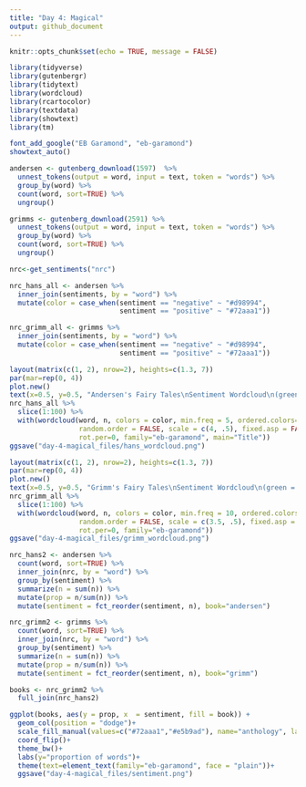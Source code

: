 ```yaml
---
title: "Day 4: Magical"
output: github_document
---
```


```r
knitr::opts_chunk$set(echo = TRUE, message = FALSE)
```

```r
library(tidyverse)
library(gutenbergr)
library(tidytext)
library(wordcloud)
library(rcartocolor)
library(textdata)
library(showtext)
library(tm)
```

```r
font_add_google("EB Garamond", "eb-garamond")
showtext_auto()
```

```r
andersen <- gutenberg_download(1597)  %>%
  unnest_tokens(output = word, input = text, token = "words") %>%
  group_by(word) %>%
  count(word, sort=TRUE) %>%
  ungroup()

grimms <- gutenberg_download(2591) %>%
  unnest_tokens(output = word, input = text, token = "words") %>%
  group_by(word) %>%
  count(word, sort=TRUE) %>%
  ungroup()
```


```r
nrc<-get_sentiments("nrc")

nrc_hans_all <- andersen %>%
  inner_join(sentiments, by = "word") %>%
  mutate(color = case_when(sentiment == "negative" ~ "#d98994", 
                           sentiment == "positive" ~ "#72aaa1"))

nrc_grimm_all <- grimms %>%
  inner_join(sentiments, by = "word") %>%
  mutate(color = case_when(sentiment == "negative" ~ "#d98994", 
                           sentiment == "positive" ~ "#72aaa1"))
```


```r
layout(matrix(c(1, 2), nrow=2), heights=c(1.3, 7))
par(mar=rep(0, 4))
plot.new()
text(x=0.5, y=0.5, "Andersen's Fairy Tales\nSentiment Wordcloud\n(green = positive, pink = negative)", family="eb-garamond")
nrc_hans_all %>%
  slice(1:100) %>%
  with(wordcloud(word, n, colors = color, min.freq = 5, ordered.colors=TRUE,
                 random.order = FALSE, scale = c(4, .5), fixed.asp = FALSE, 
                 rot.per=0, family="eb-garamond", main="Title"))
ggsave("day-4-magical_files/hans_wordcloud.png")
```


```r
layout(matrix(c(1, 2), nrow=2), heights=c(1.3, 7))
par(mar=rep(0, 4))
plot.new()
text(x=0.5, y=0.5, "Grimm's Fairy Tales\nSentiment Wordcloud\n(green = positive, pink = negative)", family="eb-garamond")
nrc_grimm_all %>%
  slice(1:100) %>%
  with(wordcloud(word, n, colors = color, min.freq = 10, ordered.colors=TRUE,
                 random.order = FALSE, scale = c(3.5, .5), fixed.asp = FALSE, 
                 rot.per=0, family="eb-garamond"))
ggsave("day-4-magical_files/grimm_wordcloud.png")
```


```r
nrc_hans2 <- andersen %>%
  count(word, sort=TRUE) %>%
  inner_join(nrc, by = "word") %>%
  group_by(sentiment) %>%
  summarize(n = sum(n)) %>%
  mutate(prop = n/sum(n)) %>%
  mutate(sentiment = fct_reorder(sentiment, n), book="andersen")

nrc_grimm2 <- grimms %>%
  count(word, sort=TRUE) %>%
  inner_join(nrc, by = "word") %>%
  group_by(sentiment) %>%
  summarize(n = sum(n)) %>%
  mutate(prop = n/sum(n)) %>%
  mutate(sentiment = fct_reorder(sentiment, n), book="grimm")

books <- nrc_grimm2 %>%
  full_join(nrc_hans2)
```


```r
ggplot(books, aes(y = prop, x  = sentiment, fill = book)) +
  geom_col(position = "dodge")+
  scale_fill_manual(values=c("#72aaa1","#e5b9ad"), name="anthology", labels=c("Anderson's Fairy Tales", "Grimm's Fairy Tales"))+
  coord_flip()+
  theme_bw()+
  labs(y="proportion of words")+
  theme(text=element_text(family="eb-garamond", face = "plain"))+
  ggsave("day-4-magical_files/sentiment.png")
```

